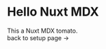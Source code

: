 # Hello Nuxt MDX

<section
  id="mdx-nuxt-section"
  style={{
      color: 'white',
      backgroundColor: 'tomato',
      padding: '3rem'
  }}
>
    This a Nuxt MDX tomato.
</section>

<nuxt-link to="/guide/setup">
    back to setup page &rarr;
</nuxt-link>
